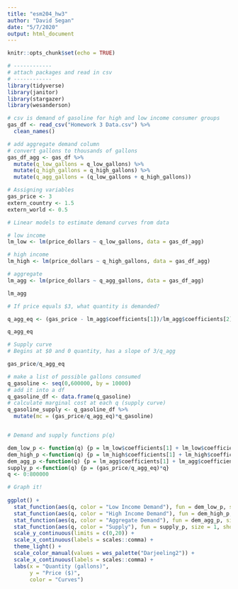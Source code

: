 ```yaml
---
title: "esm204_hw3"
author: "David Segan"
date: "5/7/2020"
output: html_document
---
```


```r
knitr::opts_chunk$set(echo = TRUE)
```

```r
# ------------
# attach packages and read in csv
# ------------
library(tidyverse)
library(janitor)
library(stargazer)
library(wesanderson)

# csv is demand of gasoline for high and low income consumer groups
gas_df <- read_csv("Homework 3 Data.csv") %>% 
  clean_names()

# add aggregate demand column
# convert gallons to thousands of gallons
gas_df_agg <- gas_df %>% 
  mutate(q_low_gallons = q_low_gallons) %>% 
  mutate(q_high_gallons = q_high_gallons) %>% 
  mutate(q_agg_gallons = (q_low_gallons + q_high_gallons))
```

```r
# Assigning variables
gas_price <- 3
extern_country <- 1.5
extern_world <- 0.5

```

```r
# Linear models to estimate demand curves from data

# low income
lm_low <- lm(price_dollars ~ q_low_gallons, data = gas_df_agg)

# high income
lm_high <- lm(price_dollars ~ q_high_gallons, data = gas_df_agg)

# aggregate 
lm_agg <- lm(price_dollars ~ q_agg_gallons, data = gas_df_agg)

lm_agg


```


```r
# If price equals $3, what quantity is demanded?

q_agg_eq <- (gas_price - lm_agg$coefficients[1])/lm_agg$coefficients[2]

q_agg_eq

# Supply curve
# Begins at $0 and 0 quantity, has a slope of 3/q_agg

gas_price/q_agg_eq

# make a list of possible gallons consumed
q_gasoline <- seq(0,600000, by = 10000)
# add it into a df
q_gasoline_df <- data.frame(q_gasoline)
# calculate marginal cost at each q (supply curve)
q_gasoline_supply <- q_gasoline_df %>% 
  mutate(mc = (gas_price/q_agg_eq)*q_gasoline)



```

```r
# Demand and supply functions p(q)

dem_low_p <- function(q) {p = lm_low$coefficients[1] + lm_low$coefficients[2]*q}
dem_high_p <-function(q) {p = lm_high$coefficients[1] + lm_high$coefficients[2]*q}
dem_agg_p <-function(q) {p = lm_agg$coefficients[1] + lm_agg$coefficients[2]*q}
supply_p <-function(q) {p = (gas_price/q_agg_eq)*q}
q <- 0:800000

# Graph it!
  
ggplot() +
  stat_function(aes(q, color = "Low Income Demand"), fun = dem_low_p, size = 1, show.legend = TRUE) + 
  stat_function(aes(q, color = "High Income Demand"), fun = dem_high_p, size = 1, show.legend = TRUE) + 
  stat_function(aes(q, color = "Aggregate Demand"), fun = dem_agg_p, size = 1, show.legend = TRUE) + 
  stat_function(aes(q, color = "Supply"), fun = supply_p, size = 1, show.legend = TRUE) +
  scale_y_continuous(limits = c(0,20)) +
  scale_x_continuous(labels = scales::comma) +
  theme_light() +
  scale_color_manual(values = wes_palette("Darjeeling2")) +
  scale_x_continuous(labels = scales::comma) +
  labs(x = "Quantity (gallons)",
       y = "Price ($)",
       color = "Curves")
  

```
